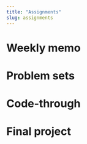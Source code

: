```yaml
---
title: "Assignments"
slug: assignments
---
```


# Weekly memo

# Problem sets

# Code-through

# Final project
